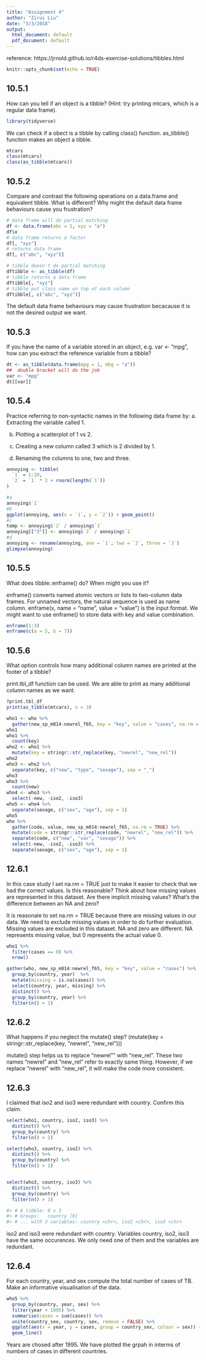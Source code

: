 ```yaml
---
title: "Assignment 4"
author: "Zirui Liu"
date: "3/3/2018"
output:
  html_document: default
  pdf_document: default
---
```


reference: https://jrnold.github.io/r4ds-exercise-solutions/tibbles.html

```r
knitr::opts_chunk$set(echo = TRUE)
```

## 10.5.1
How can you tell if an object is a tibble? (Hint: try printing mtcars, which is a regular data frame).

```r
library(tidyverse)
```
We can check if a obect is a tibble by calling class() function. as_tibble() funciton makes an object a tibble.
```r
mtcars
class(mtcars)
class(as_tibble(mtcars))
```

## 10.5.2
Compare and contrast the following operations on a data.frame and equivalent tibble. What is different? Why might the default data frame behaviours cause you frustration?

```r
# data frame will do partial matching
df <- data.frame(abc = 1, xyz = "a")
df$x
# data frame returns a factor
df[, "xyz"]
# returns data frame
df[, c("abc", "xyz")]

# tibble doesn't do partial matching
dftibble <- as_tibble(df)
# tibble returns a data frame
dftibble[, "xyz"]
# tibble put class name on top of each column
dftibble[, c("abc", "xyz")]
```

The default data frame behaviours may cause frustration becacause it is not the desired output we want.

## 10.5.3
If you have the name of a variable stored in an object, e.g. var <- "mpg", how can you extract the reference variable from a tibble?

```r
dt <- as_tibble(data.frame(mpg = 1, mbg = "a"))
##  double bracket will do the job
var <- "mpg"
dt[[var]]
```

## 10.5.4
Practice referring to non-syntactic names in the following data frame by:
a. Extracting the variable called 1.

b. Plotting a scatterplot of 1 vs 2.

c. Creating a new column called 3 which is 2 divided by 1.

d. Renaming the columns to one, two and three.
```r
annoying <- tibble(
  `1` = 1:10,
  `2` = `1` * 2 + rnorm(length(`1`))
)

#a
annoying$`1`
#b
ggplot(annoying, aes(x = `1`, y = `2`)) + geom_point()
#c
temp <- annoying$`2` / annoying$`1`
annoying[["3"]] <- annoying$`2` / annoying$`1`
#d
annoying <- rename(annoying, one = `1`, two = `2`, three = `3`)
glimpse(annoying)
```


## 10.5.5
What does tibble::enframe() do? When might you use it?

enframe() converts named atomic vectors or lists to two-column data frames. For unnamed vectors, the natural sequence is used as name column. enframe(x, name = "name", value = "value") is the input format. We might want to use enframe() to store data with key and value combination.

```r
enframe(1:3)
enframe(c(a = 5, b = 7))
```

## 10.5.6
What option controls how many additional column names are printed at the footer of a tibble?

print.tbl_df function can be used. We are able to print as many additional column names as we want.

```r
?print.tbl_df
print(as_tibble(mtcars), n = 3)
```

```r
who1 <- who %>% 
  gather(new_sp_m014:newrel_f65, key = "key", value = "cases", na.rm = TRUE)
who1
who1 %>% 
  count(key)
who2 <- who1 %>% 
  mutate(key = stringr::str_replace(key, "newrel", "new_rel"))
who2
who3 <- who2 %>% 
  separate(key, c("new", "type", "sexage"), sep = "_")
who3
who3 %>% 
  count(new)
who4 <- who3 %>% 
  select(-new, -iso2, -iso3)
who5 <- who4 %>% 
  separate(sexage, c("sex", "age"), sep = 1)
who5
who %>%
  gather(code, value, new_sp_m014:newrel_f65, na.rm = TRUE) %>% 
  mutate(code = stringr::str_replace(code, "newrel", "new_rel")) %>%
  separate(code, c("new", "var", "sexage")) %>% 
  select(-new, -iso2, -iso3) %>% 
  separate(sexage, c("sex", "age"), sep = 1)
```

## 12.6.1
In this case study I set na.rm = TRUE just to make it easier to check that we had the correct values. Is this reasonable? Think about how missing values are represented in this dataset. Are there implicit missing values? What’s the difference between an NA and zero?

It is reasonale to set na.rm = TRUE because there are missing values in our data. We need to exclude missing values in order to do further evaluation. Missing values are excluded in this dataset. NA and zero are different. NA represents missing value, but 0 represents the actual value 0.

```r
who1 %>%
  filter(cases == 0) %>%
  nrow()

gather(who, new_sp_m014:newrel_f65, key = "key", value = "cases") %>%
  group_by(country, year)  %>%
  mutate(missing = is.na(cases)) %>%
  select(country, year, missing) %>%
  distinct() %>%
  group_by(country, year) %>%
  filter(n() > 1)
```

## 12.6.2
What happens if you neglect the mutate() step? (mutate(key = stringr::str_replace(key, "newrel", "new_rel")))

mutate() step helps us to replace "newrel"" with "new_rel". These two names "newrel" and "new_rel" refer to exactly same thing. However, if we replace "newrel" with "new_rel", it will make the code more consistent.

## 12.6.3
I claimed that iso2 and iso3 were redundant with country. Confirm this claim.
```r
select(who1, country, iso2, iso3) %>%
  distinct() %>%
  group_by(country) %>%
  filter(n() > 1)

select(who3, country, iso2) %>%
  distinct() %>%
  group_by(country) %>%
  filter(n() > 1)


select(who3, country, iso3) %>%
  distinct() %>%
  group_by(country) %>%
  filter(n() > 1)

#> # A tibble: 0 x 3
#> # Groups:   country [0]
#> # ... with 3 variables: country <chr>, iso2 <chr>, iso3 <chr>

```
iso2 and iso3 were redundant with country. Variables country, iso2, iso3 have the same occurences. We only need one of them and the variables are redundant.

## 12.6.4
For each country, year, and sex compute the total number of cases of TB. Make an informative visualisation of the data.

```r
who5 %>%
  group_by(country, year, sex) %>%
  filter(year > 1995) %>%
  summarise(cases = sum(cases)) %>%
  unite(country_sex, country, sex, remove = FALSE) %>%
  ggplot(aes(x = year, y = cases, group = country_sex, colour = sex)) +
  geom_line()
```

Years are chosed after 1995. We have plotted the grpah in interms of numbers of cases in different countries.










